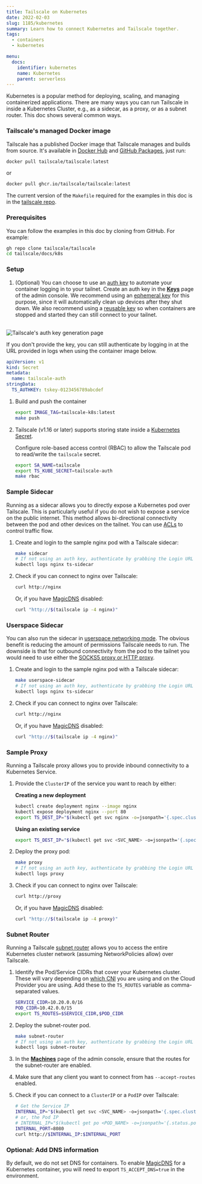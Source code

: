 ```yaml
---
title: Tailscale on Kubernetes
date: 2022-02-03
slug: 1185/kubernetes
summary: Learn how to connect Kubernetes and Tailscale together.
tags:
  - containers
  - kubernetes

menu:
  docs:
    identifier: kubernetes
    name: Kubernetes
    parent: serverless
---
```


Kubernetes is a popular method for deploying, scaling, and managing containerized
applications. There are many ways you can run Tailscale in inside a Kubernetes Cluster,
e.g., as a sidecar, as a proxy, or as a subnet router. This doc shows several common ways.

### Tailscale's managed Docker image

Tailscale has a published Docker image that Tailscale manages and builds from source. It's available in [Docker Hub](https://hub.docker.com/r/tailscale/tailscale) and [GitHub Packages](https://github.com/orgs/tailscale/packages/container/package/tailscale), just run:

```bash
docker pull tailscale/tailscale:latest
```

or

```bash
docker pull ghcr.io/tailscale/tailscale:latest
```

The current version of the `Makefile` required for the examples in this doc is in the [tailscale repo](https://github.com/tailscale/tailscale/blob/main/docs/k8s/Makefile).

### Prerequisites

You can follow the examples in this doc by cloning from GitHub. For example:

```bash
gh repo clone tailscale/tailscale
cd tailscale/docs/k8s
```

### Setup

1. (Optional) You can choose to use an [auth key][auth keys] to automate your container logging in
   to your tailnet. Create an auth key in the [**Keys**][auth keys page] page of the admin console.
   We recommend using an [ephemeral key][ephemeral node] for this purpose, since it will
   automatically clean up devices after they shut down. We also recommend using a
   [reusable key][reusable key] so when containers are stopped and started they can still connect to
   your tailnet.

<br />
<Image
  alt="Tailscale's auth key generation page"
  className="bordered"
  width={800}
  height={1156}
  src="/images/solutions/kubernetes/ephemeral-keys.png"
/>

If you don't provide the key, you can still authenticate by logging in at the URL provided in logs when using the container image below.

```yaml
apiVersion: v1
kind: Secret
metadata:
  name: tailscale-auth
stringData:
  TS_AUTHKEY: tskey-0123456789abcdef
```

1. Build and push the container

   ```bash
   export IMAGE_TAG=tailscale-k8s:latest
   make push
   ```

1. Tailscale (v1.16 or later) supports storing state inside a
   [Kubernetes Secret](https://kubernetes.io/docs/concepts/configuration/secret/).

   Configure role-based access control (RBAC) to allow the Tailscale pod to read/write the `tailscale` secret.

   ```bash
   export SA_NAME=tailscale
   export TS_KUBE_SECRET=tailscale-auth
   make rbac
   ```

### Sample Sidecar

Running as a sidecar allows you to directly expose a Kubernetes pod over Tailscale. This is particularly useful if you do not wish to expose a service on the public internet. This method allows bi-directional connectivity between the pod and other devices on the tailnet. You can use [ACLs][acls] to control traffic flow.

1. Create and login to the sample nginx pod with a Tailscale sidecar:

   ```bash
   make sidecar
   # If not using an auth key, authenticate by grabbing the Login URL here:
   kubectl logs nginx ts-sidecar
   ```

1. Check if you can connect to nginx over Tailscale:

   ```bash
   curl http://nginx
   ```

   Or, if you have [MagicDNS][magicdns] disabled:

   ```bash
   curl "http://$(tailscale ip -4 nginx)"
   ```

### Userspace Sidecar

You can also run the sidecar in [userspace networking mode][userspace]. The obvious benefit is reducing the amount of permissions Tailscale needs to run. The downside is that for outbound connectivity from the pod to the tailnet you would need to use either the [SOCKS5 proxy or HTTP proxy][socks5 vs http].

1. Create and login to the sample nginx pod with a Tailscale sidecar:

   ```bash
   make userspace-sidecar
   # If not using an auth key, authenticate by grabbing the Login URL here:
   kubectl logs nginx ts-sidecar
   ```

1. Check if you can connect to nginx over Tailscale:

   ```bash
   curl http://nginx
   ```

   Or, if you have [MagicDNS][magicdns] disabled:

   ```bash
   curl "http://$(tailscale ip -4 nginx)"
   ```

### Sample Proxy

Running a Tailscale proxy allows you to provide inbound connectivity to a Kubernetes Service.

1. Provide the `ClusterIP` of the service you want to reach by either:

   **Creating a new deployment**

   ```bash
   kubectl create deployment nginx --image nginx
   kubectl expose deployment nginx --port 80
   export TS_DEST_IP="$(kubectl get svc nginx -o=jsonpath='{.spec.clusterIP}')"
   ```

   **Using an existing service**

   ```bash
   export TS_DEST_IP="$(kubectl get svc <SVC_NAME> -o=jsonpath='{.spec.clusterIP}')"
   ```

1. Deploy the proxy pod:

   ```bash
   make proxy
   # If not using an auth key, authenticate by grabbing the Login URL here:
   kubectl logs proxy
   ```

1. Check if you can connect to nginx over Tailscale:

   ```bash
   curl http://proxy
   ```

   Or, if you have [MagicDNS][magicdns] disabled:

   ```bash
   curl "http://$(tailscale ip -4 proxy)"
   ```

### Subnet Router

Running a Tailscale [subnet router][subnets] allows you to access the entire Kubernetes cluster network (assuming NetworkPolicies allow) over Tailscale.

1. Identify the Pod/Service CIDRs that cover your Kubernetes cluster. These will vary depending on [which CNI](https://kubernetes.io/docs/concepts/cluster-administration/networking/) you are using and on the Cloud Provider you are using. Add these to the `TS_ROUTES` variable as comma-separated values.

   ```bash
   SERVICE_CIDR=10.20.0.0/16
   POD_CIDR=10.42.0.0/15
   export TS_ROUTES=$SERVICE_CIDR,$POD_CIDR
   ```

1. Deploy the subnet-router pod.

   ```bash
   make subnet-router
   # If not using an auth key, authenticate by grabbing the Login URL here:
   kubectl logs subnet-router
   ```

1. In the [**Machines**][machines page] page of the admin console, ensure that the routes for the subnet-router are enabled.

1. Make sure that any client you want to connect from has `--accept-routes` enabled.

1. Check if you can connect to a `ClusterIP` or a `PodIP` over Tailscale:

   ```bash
   # Get the Service IP
   INTERNAL_IP="$(kubectl get svc <SVC_NAME> -o=jsonpath='{.spec.clusterIP}')"
   # or, the Pod IP
   # INTERNAL_IP="$(kubectl get po <POD_NAME> -o=jsonpath='{.status.podIP}')"
   INTERNAL_PORT=8080
   curl http://$INTERNAL_IP:$INTERNAL_PORT
   ```

### Optional: Add DNS information

By default, we do not set DNS for containers. To enable [MagicDNS][magicdns] for a Kubernetes container, you will need to export `TS_ACCEPT_DNS=true` in the environment.

[acls]: /kb/1018/acls/
[auth keys]: /kb/1085/auth-keys/
[auth keys page]: https://login.tailscale.com/admin/settings/keys
[ephemeral node]: /kb/1111/ephemeral-nodes
[machines page]: https://login.tailscale.com/admin/machines
[magicdns]: /kb/1081/magicdns/
[reusable key]: /kb/1085/auth-keys/#types-of-auth-keys
[socks5 vs http]: /kb/1112/userspace-networking/#socks5-vs-http
[subnets]: /kb/1019/subnets/
[userspace]: /kb/1112/userspace-networking/
